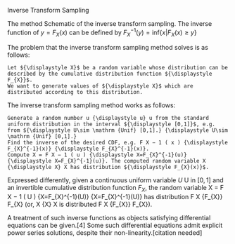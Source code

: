 Inverse Transform Sampling

The method
Schematic of the inverse transform sampling. The inverse function of ${\displaystyle y=F_{X}(x)}$ can be defined by ${\displaystyle F_{X}^{-1}(y)=\mathrm {inf} \{x|F_{X}(x)\geq y\}}$

The problem that the inverse transform sampling method solves is as follows:

    Let ${\displaystyle X}$ be a random variable whose distribution can be described by the cumulative distribution function ${\displaystyle F_{X}}$.
    We want to generate values of ${\displaystyle X}$ which are distributed according to this distribution.

The inverse transform sampling method works as follows:

    Generate a random number u {\displaystyle u} u from the standard uniform distribution in the interval ${\displaystyle [0,1]}$, e.g. from ${\displaystyle U\sim \mathrm {Unif} [0,1].} {\displaystyle U\sim \mathrm {Unif} [0,1].}
    Find the inverse of the desired CDF, e.g. F X − 1 ( x ) {\displaystyle F_{X}^{-1}(x)} {\displaystyle F_{X}^{-1}(x)}.
    Compute X = F X − 1 ( u ) {\displaystyle X=F_{X}^{-1}(u)} {\displaystyle X=F_{X}^{-1}(u)}. The computed random variable X {\displaystyle X} X has distribution ${\displaystyle F_{X}(x)}$.

Expressed differently, given a continuous uniform variable ${\displaystyle U}$ U in ${\displaystyle [0,1]}$ and an invertible cumulative distribution function ${\displaystyle F_{X}}$, the random variable X = F X − 1 ( U ) {\displaystyle X=F_{X}^{-1}(U)} {\displaystyle X=F_{X}^{-1}(U)} has distribution F X {\displaystyle F_{X}} F_{X} (or, X {\displaystyle X} X is distributed F X {\displaystyle F_{X}} F_{X}).

A treatment of such inverse functions as objects satisfying differential equations can be given.[4] Some such differential equations admit explicit power series solutions, despite their non-linearity.[citation needed] 
